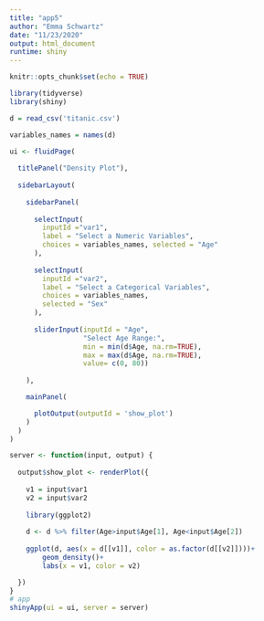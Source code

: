 ```yaml
---
title: "app5"
author: "Emma Schwartz"
date: "11/23/2020"
output: html_document
runtime: shiny
---
```


```r
knitr::opts_chunk$set(echo = TRUE)
```

```r
library(tidyverse)
library(shiny)

d = read_csv('titanic.csv')

variables_names = names(d)

ui <- fluidPage(
  
  titlePanel("Density Plot"),
  
  sidebarLayout(
    
    sidebarPanel(
      
      selectInput(
        inputId ="var1",
        label = "Select a Numeric Variables",
        choices = variables_names, selected = "Age"
      ),
      
      selectInput(
        inputId ="var2",
        label = "Select a Categorical Variables",
        choices = variables_names,
        selected = "Sex"
      ), 
      
      sliderInput(inputId = "Age",
                  "Select Age Range:",
                  min = min(d$Age, na.rm=TRUE),
                  max = max(d$Age, na.rm=TRUE),
                  value= c(0, 80))
      
    ),

    mainPanel(

      plotOutput(outputId = 'show_plot')
    )
  )
)

server <- function(input, output) {
 
  output$show_plot <- renderPlot({
    
    v1 = input$var1
    v2 = input$var2
   
    library(ggplot2)
    
    d <- d %>% filter(Age>input$Age[1], Age<input$Age[2])
      
    ggplot(d, aes(x = d[[v1]], color = as.factor(d[[v2]])))+
        geom_density()+
        labs(x = v1, color = v2)

  })
}
# app
shinyApp(ui = ui, server = server)
```

